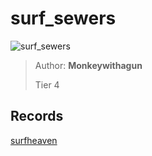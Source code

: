 
# surf_sewers

![surf_sewers](https://raw.githubusercontent.com/Sayt123/SurfMapPics/Maps-and-bonuses/csgo/surf_sewers.jpg)

> Author: **Monkeywithagun**
>
> Tier 4

## Records

[surfheaven](https://surfheaven.eu/map/surf_sewers)
